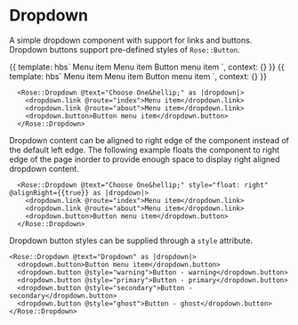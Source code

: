 
<Meta title="Rose|Dropdown" component="Dropdown" />

# Dropdown

A simple dropdown component with support for links and buttons. Dropdown buttons support pre-defined styles of `Rose::Button`.

<Preview>
  <Story name="Basic Dropdown" height="5rem">{{
    template: hbs`
      <Rose::Dropdown @text="Choose One&hellip;" @icon="user-organization" as |dropdown|>
        <dropdown.link @route="index">Menu item</dropdown.link>
        <dropdown.link @route="about">Menu item</dropdown.link>
        <dropdown.button>Button menu item</dropdown.button>
      </Rose::Dropdown>
    `,
    context: {}
  }}</Story>
</Preview>

<Preview>
  <Story name="Icon-only Dropdown" height="5rem">{{
    template: hbs`
      <Rose::Dropdown @text="Choose One&hellip;" @icon="user-organization" @iconOnly={{true}} as |dropdown|>
        <dropdown.link @route="index">Menu item</dropdown.link>
        <dropdown.link @route="about">Menu item</dropdown.link>
        <dropdown.button>Button menu item</dropdown.button>
      </Rose::Dropdown>
    `,
    context: {}
  }}</Story>
</Preview>


```htmlbars
  <Rose::Dropdown @text="Choose One&hellip;" as |dropdown|>
    <dropdown.link @route="index">Menu item</dropdown.link>
    <dropdown.link @route="about">Menu item</dropdown.link>
    <dropdown.button>Button menu item</dropdown.button>
  </Rose::Dropdown>
```

Dropdown content can be aligned to right edge of the component instead of the default left edge. The following example floats the component to right edge of the page inorder to provide enough space to display right aligned dropdown content.

```htmlbars
  <Rose::Dropdown @text="Choose One&hellip;" style="float: right" @alignRight={{true}} as |dropdown|>
    <dropdown.link @route="index">Menu item</dropdown.link>
    <dropdown.link @route="about">Menu item</dropdown.link>
    <dropdown.button>Button menu item</dropdown.button>
  </Rose::Dropdown>
```

Dropdown button styles can be supplied through a `style` attribute.

```htmlbars
<Rose::Dropdown @text="Dropdown" as |dropdown|>
  <dropdown.button>Button menu item</dropdown.button>
  <dropdown.button @style="warning">Button - warning</dropdown.button>
  <dropdown.button @style="primary">Button - primary</dropdown.button>
  <dropdown.button @style="secondary">Button - secondary</dropdown.button>
  <dropdown.button @style="ghost">Button - ghost</dropdown.button>
</Rose::Dropdown>
```
